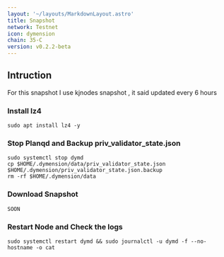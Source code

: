 ```yaml
---
layout: '~/layouts/MarkdownLayout.astro'
title: Snapshot
network: Testnet
icon: dymension
chain: 35-C
version: v0.2.2-beta
---
```

## Intruction
For this snapshot I use kjnodes snapshot , it said updated every 6 hours

### Install lz4
```
sudo apt install lz4 -y
```

### Stop Planqd and Backup priv_validator_state.json
```
sudo systemctl stop dymd
cp $HOME/.dymension/data/priv_validator_state.json $HOME/.dymension/priv_validator_state.json.backup
rm -rf $HOME/.dymension/data
```

### Download Snapshot
```
SOON
```

### Restart Node and Check the logs

```
sudo systemctl restart dymd && sudo journalctl -u dymd -f --no-hostname -o cat
```